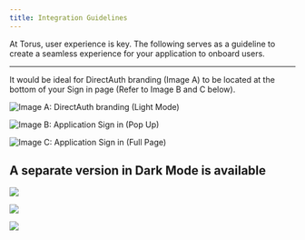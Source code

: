 ```yaml
---
title: Integration Guidelines
---
```


At Torus, user experience is key. The following serves as a guideline to create
a seamless experience for your application to onboard users.

---

It would be ideal for DirectAuth branding \(Image A\) to be located at the
bottom of your Sign in page \(Refer to Image B and C below\).

![Image A: DirectAuth branding (Light Mode)](/contents/directauth-logo.png)

![Image B: Application Sign in (Pop Up)](/contents/app-signin-popup.png)

![Image C: Application Sign in (Full Page)](/contents/app-sign-in-full-screen.png)

## A separate version in Dark Mode is available

![](/contents/directauth-dark-logo.png)

![](/contents/app-signin-popup-dark-mode.png)

![](/contents/app-sign-in-full-screen-dark-mode.png)
